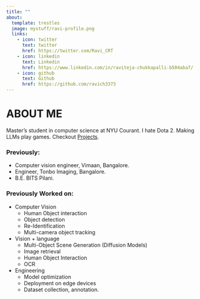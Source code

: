```yaml
---
title: ""
about:
  template: trestles
  image: mystuff/ravi-profile.png
  links:
    - icon: twitter
      text: twitter
      href: https://twitter.com/Ravi_CRT
    - icon: linkedin
      text: Linkedin
      href: https://www.linkedin.com/in/raviteja-chukkapalli-b504aba7/
    - icon: github
      text: Github
      href: https://github.com/ravich3373
---
```


<span style="font-family:sans-serif">

# ABOUT ME

Master's student in computer science at NYU Courant. I hate Dota 2. Making LLMs play games. Checkout [Projects](projects.qmd).

### Previously:

* Computer vision engineer, Vimaan, Bangalore.
* Engineer, Tonbo Imaging, Bangalore.
* B.E. BITS Pilani.


### Previously Worked on:

* Computer Vision
  * Human Object interaction
  * Object detection
  * Re-Identification
  * Multi-camera object tracking

* Vision + language
  * Multi-Object Scene Generation (Diffusion Models)
  * Image retrieval
  * Human Object Interaction
  * OCR

* Engineering
  * Model optimization
  * Deployment on edge devices
  * Dataset collection, annotation.

</span>
